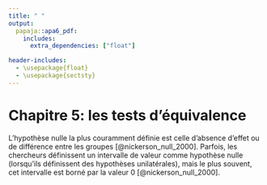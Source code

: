 ```yaml
---
title: " "
output: 
  papaja::apa6_pdf:
    includes:
      extra_dependencies: ["float"]

header-includes:
  - \usepackage{float}
  - \usepackage{sectsty}
---
```

# Chapitre 5: les tests d'équivalence

L'hypothèse nulle la plus couramment définie est celle d'absence d'effet ou de différence entre les groupes [@nickerson_null_2000]. Parfois, les chercheurs définissent un intervalle de valeur comme hypothèse nulle (lorsqu'ils définissent des hypothèses unilatérales), mais le plus souvent, cet intervalle est borné par la valeur 0 [@nickerson_null_2000].  
